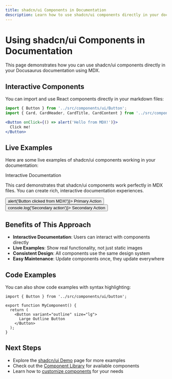 ```yaml
---
title: shadcn/ui Components in Documentation
description: Learn how to use shadcn/ui components directly in your documentation
---
```


# Using shadcn/ui Components in Documentation

This page demonstrates how you can use shadcn/ui components directly in your Docusaurus documentation using MDX.

## Interactive Components

You can import and use React components directly in your markdown files:

```jsx
import { Button } from '../src/components/ui/Button';
import { Card, CardHeader, CardTitle, CardContent } from '../src/components/ui/Card';

<Button onClick={() => alert('Hello from MDX!')}>
  Click me!
</Button>
```

## Live Examples

Here are some live examples of shadcn/ui components working in your documentation:


<div className="my-8 space-y-4">
  <Card>
    <CardHeader>
      <CardTitle>Interactive Documentation</CardTitle>
    </CardHeader>
    <CardContent>
      <p className="mb-4">
        This card demonstrates that shadcn/ui components work perfectly in MDX files.
        You can create rich, interactive documentation experiences.
      </p>
      <div className="flex gap-2">
        <Button 
          variant="default"
          onClick={() => alert('Button clicked from MDX!')}>
          Primary Action
        </Button>
        <Button 
          variant="outline"
          onClick={() => console.log('Secondary action')}>
          Secondary Action
        </Button>
      </div>
    </CardContent>
  </Card>
</div>

## Benefits of This Approach

- **Interactive Documentation**: Users can interact with components directly
- **Live Examples**: Show real functionality, not just static images
- **Consistent Design**: All components use the same design system
- **Easy Maintenance**: Update components once, they update everywhere

## Code Examples

You can also show code examples with syntax highlighting:

```tsx
import { Button } from '../src/components/ui/button';

export function MyComponent() {
  return (
    <Button variant="outline" size="lg">
      Large Outline Button
    </Button>
  );
}
```

## Next Steps

- Explore the [shadcn/ui Demo](/shadcn-demo) page for more examples
- Check out the [Component Library](/docs/technical/tech-stack) for available components
- Learn how to [customize components](/docs/business/project-overview) for your needs
